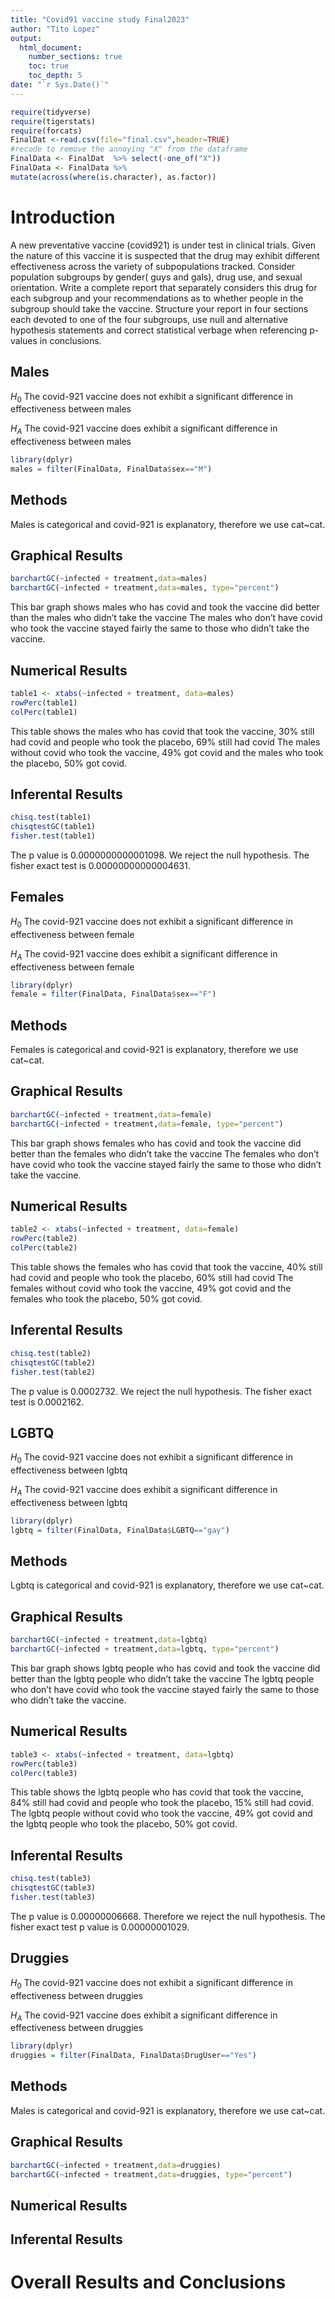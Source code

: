 ```yaml
---
title: "Covid91 vaccine study Final2023"
author: "Tito Lopez"
output: 
  html_document:
    number_sections: true
    toc: true
    toc_depth: 5
date: "`r Sys.Date()`" 
---
```


```r
require(tidyverse)
require(tigerstats)
require(forcats)
FinalDat <-read.csv(file="final.csv",header=TRUE)
#recode to remove the annoying "X" from the dataframe
FinalData <- FinalDat  %>% select(-one_of("X"))
FinalData <- FinalData %>%
mutate(across(where(is.character), as.factor))
```

# Introduction

A new  preventative vaccine (covid921) is under test in clinical trials. Given the nature of this vaccine it is suspected that the drug may exhibit different effectiveness across the variety of subpopulations tracked. Consider population subgroups by gender( guys and gals), drug use, and sexual orientation. Write a complete report that separately considers this drug for each subgroup and your recommendations as to whether people in the subgroup should take the vaccine. Structure your report in four sections each devoted to one of the four subgroups, use null and alternative hypothesis statements and correct statistical verbage when referencing p-values in conclusions.

## Males

$H_0$ The covid-921 vaccine does not exhibit a significant difference in effectiveness between males

$H_A$ The covid-921 vaccine does exhibit a significant difference in effectiveness between males

```r
library(dplyr)
males = filter(FinalData, FinalData$sex=="M")
```


## Methods

Males is categorical and covid-921 is explanatory, therefore we use cat~cat.

## Graphical Results

```r
barchartGC(~infected + treatment,data=males)
barchartGC(~infected + treatment,data=males, type="percent")
```

This bar graph shows males who has covid and took the vaccine did better than the males who didn't take the vaccine The males who don't have covid who took the vaccine stayed fairly the same to those who didn't take the vaccine.

## Numerical Results

```r
table1 <- xtabs(~infected + treatment, data=males)
rowPerc(table1)
colPerc(table1)
```

This table shows the males who has covid that took the vaccine, 30% still had covid and people who took the placebo, 69% still had covid The males without covid who took the vaccine, 49% got covid and the males who took the placebo, 50% got covid.

## Inferental Results

```r
chisq.test(table1)
chisqtestGC(table1)
fisher.test(table1)
```

The p value is 0.0000000000001098. We reject the null hypothesis. The fisher exact test is 0.00000000000004631.

## Females

$H_0$ The covid-921 vaccine does not exhibit a significant difference in effectiveness between female

$H_A$ The covid-921 vaccine does exhibit a significant difference in effectiveness between female

```r
library(dplyr)
female = filter(FinalData, FinalData$sex=="F")
```

## Methods

Females is categorical and covid-921 is explanatory, therefore we use cat~cat.

## Graphical Results

```r
barchartGC(~infected + treatment,data=female)
barchartGC(~infected + treatment,data=female, type="percent")
```

This bar graph shows females who has covid and took the vaccine did better than the females who didn't take the vaccine The females who don't have covid who took the vaccine stayed fairly the same to those who didn't take the vaccine.

## Numerical Results

```r
table2 <- xtabs(~infected + treatment, data=female)
rowPerc(table2)
colPerc(table2)
```

This table shows the females who has covid that took the vaccine, 40% still had covid and people who took the placebo, 60% still had covid The females without covid who took the vaccine, 49% got covid and the females who took the placebo, 50% got covid.

## Inferental Results

```r
chisq.test(table2)
chisqtestGC(table2)
fisher.test(table2)
```

The p value is 0.0002732. We reject the null hypothesis. The fisher exact test is 0.0002162.

## LGBTQ

$H_0$ The covid-921 vaccine does not exhibit a significant difference in effectiveness between lgbtq

$H_A$ The covid-921 vaccine does exhibit a significant difference in effectiveness between lgbtq

```r
library(dplyr)
lgbtq = filter(FinalData, FinalData$LGBTQ=="gay")
```

## Methods

Lgbtq is categorical and covid-921 is explanatory, therefore we use cat~cat.

## Graphical Results

```r
barchartGC(~infected + treatment,data=lgbtq)
barchartGC(~infected + treatment,data=lgbtq, type="percent")
```

This bar graph shows lgbtq people who has covid and took the vaccine did better than the lgbtq people who didn't take the vaccine The lgbtq people who don't have covid who took the vaccine stayed fairly the same to those who didn't take the vaccine.

## Numerical Results

```r
table3 <- xtabs(~infected + treatment, data=lgbtq)
rowPerc(table3)
colPerc(table3)
```

This table shows the lgbtq people who has covid that took the vaccine, 84% still had covid and people who took the placebo, 15% still had covid. The lgbtq people without covid who took the vaccine, 49% got covid and the lgbtq people who took the placebo, 50% got covid.

## Inferental Results

```r
chisq.test(table3)
chisqtestGC(table3)
fisher.test(table3)
```

The p value is 0.00000006668. Therefore we reject the null hypothesis. The fisher exact test p value is 0.00000001029.


## Druggies

$H_0$ The covid-921 vaccine does not exhibit a significant difference in effectiveness between druggies

$H_A$ The covid-921 vaccine does exhibit a significant difference in effectiveness between druggies

```r
library(dplyr)
druggies = filter(FinalData, FinalData$DrugUser=="Yes")
```

## Methods

Males is categorical and covid-921 is explanatory, therefore we use cat~cat.

## Graphical Results

```r
barchartGC(~infected + treatment,data=druggies)
barchartGC(~infected + treatment,data=druggies, type="percent")
```

## Numerical Results



## Inferental Results



# Overall Results and Conclusions

